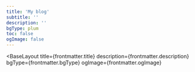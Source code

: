 ```yaml
---
title: 'My blog'
subtitle: ''
description: ''
bgType: plum
toc: false
ogImage: false
---
```



<BaseLayout
  title={frontmatter.title}
  description={frontmatter.description}
  bgType={frontmatter.bgType}
  ogImage={frontmatter.ogImage}
>
  <StandardLayout title={frontmatter.title} subtitle={frontmatter.subtitle}>
    <RenderPage
      slot="article"
      collectionType="home"
      id="index"
      pageToc={frontmatter.toc}
    />
  </StandardLayout>
</BaseLayout>
